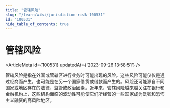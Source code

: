 ```yaml
---
title: "管辖风险"
slug: "/learn/wiki/jurisdiction-risk-100531"
id: "100531"
hide_table_of_contents: true
---
```



# 管辖风险

<ArticleMeta id={100531} updatedAt={'2023-09-26 13:58:51'} />
<div className='border-solid border-b border-t-0 my-4 border-[var(--ifm-color-gray-300)]' />

管辖风险是指在外国或管辖区进行业务时可能出现的风险。这些风险可能仅仅是通过经商而产生，也可能是在另一个国家借贷或借款而产生的。风险还可能源自不同国家或地区存在的法律、监管或政治因素。近年来，管辖风险越来越关注在银行和金融机构上，这些机构面临的波动性可能使它们所经营的一些国家成为洗钱和恐怖主义融资的高风险地区。
